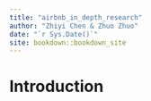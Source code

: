```yaml
--- 
title: "airbnb_in_depth_research"
author: "Zhiyi Chen & Zhuo Zhuo"
date: "`r Sys.Date()`"
site: bookdown::bookdown_site
---
```


# Introduction

